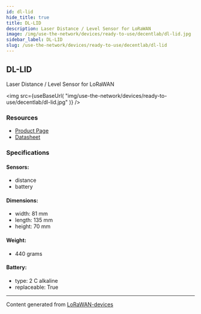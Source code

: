 ```yaml
---
id: dl-lid
hide_title: true
title: DL-LID
description: Laser Distance / Level Sensor for LoRaWAN
image: /img/use-the-network/devices/ready-to-use/decentlab/dl-lid.jpg
sidebar_label: DL-LID
slug: /use-the-network/devices/ready-to-use/decentlab/dl-lid
---
```



## DL-LID

Laser Distance / Level Sensor for LoRaWAN

<img
src={useBaseUrl(
"img/use-the-network/devices/ready-to-use/decentlab/dl-lid.jpg"
)}
/>

### Resources

- [Product Page](https://www.decentlab.com/products/laser-distance-level-sensor-for-lorawan)
- [Datasheet](https://cdn.decentlab.com/download/datasheets/Decentlab-DL-LID-datasheet.pdf)

### Specifications

#### Sensors:
- distance
- battery
#### Dimensions:
- width: 81 mm
- length: 135 mm
- height: 70 mm
#### Weight: 
- 440 grams
#### Battery: 
- type: 2 C alkaline
- replaceable: True



---
Content generated from [LoRaWAN-devices](https://github.com/TheThingsNetwork/lorawan-devices)